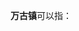 '''万古镇'''可以指：
{{PRC admin/disambig|41/05/26/106/000|50/01/11/111/000|51/18/21/205/000}}
{{disambig|cat=三字中国镇名消歧义}}